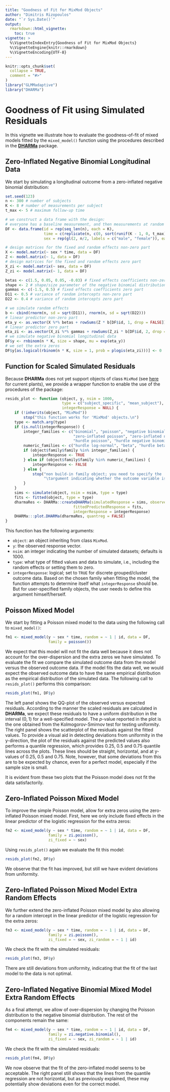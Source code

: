 ---
title: "Goodness of Fit for MixMod Objects"
author: "Dimitris Rizopoulos"
date: "`r Sys.Date()`"
output:
  rmarkdown::html_vignette:
    toc: true
vignette: >
  %\VignetteIndexEntry{Goodness of Fit for MixMod Objects}
  %\VignetteEngine{knitr::rmarkdown}
  %\VignetteEncoding{UTF-8}
---

```{r, setup, include = FALSE, message = FALSE, warning = FALSE}
knitr::opts_chunk$set(
  collapse = TRUE,
  comment = "#>"
)
library("GLMMadaptive")
library("DHARMa")
```

# Goodness of Fit using Simulated Residuals
In this vignette we illustrate how to evaluate the goodness-of-fit of mixed models fitted
by the `mixed_model()` function using the procedures described in the
[**DHARMa**](https://cran.r-project.org/package=DHARMa) package. 

## Zero-Inflated Negative Binomial Longitudinal Data
We start by simulating a longitudinal outcome from a zero-inflated negative binomial 
distribution:
```{r, simulate_data}
set.seed(123)
n <- 300 # number of subjects
K <- 8 # number of measurements per subject
t_max <- 5 # maximum follow-up time

# we construct a data frame with the design: 
# everyone has a baseline measurement, and then measurements at random follow-up times
DF <- data.frame(id = rep(seq_len(n), each = K),
                 time = c(replicate(n, c(0, sort(runif(K - 1, 0, t_max))))),
                 sex = rep(gl(2, n/2, labels = c("male", "female")), each = K))

# design matrices for the fixed and random effects non-zero part
X <- model.matrix(~ sex * time, data = DF)
Z <- model.matrix(~ 1, data = DF)
# design matrices for the fixed and random effects zero part
X_zi <- model.matrix(~ sex, data = DF)
Z_zi <- model.matrix(~ 1, data = DF)

betas <- c(1.5, 0.05, 0.05, -0.03) # fixed effects coefficients non-zero part
shape <- 2 # shape/size parameter of the negative binomial distribution
gammas <- c(-1.5, 0.5) # fixed effects coefficients zero part
D11 <- 0.5 # variance of random intercepts non-zero part
D22 <- 0.4 # variance of random intercepts zero part

# we simulate random effects
b <- cbind(rnorm(n, sd = sqrt(D11)), rnorm(n, sd = sqrt(D22)))
# linear predictor non-zero part
eta_y <- as.vector(X %*% betas + rowSums(Z * b[DF$id, 1, drop = FALSE]))
# linear predictor zero part
eta_zi <- as.vector(X_zi %*% gammas + rowSums(Z_zi * b[DF$id, 2, drop = FALSE]))
# we simulate negative binomial longitudinal data
DF$y <- rnbinom(n * K, size = shape, mu = exp(eta_y))
# we set the extra zeros
DF$y[as.logical(rbinom(n * K, size = 1, prob = plogis(eta_zi)))] <- 0
```

## Function for Scaled Simulated Residuals
Because **DHARMa** does not yet support objects of class `MixMod` (see 
[here](https://github.com/florianhartig/DHARMa/issues/96) for current plants), we provide 
a wrapper function to enable the use of the procedures of the package:
```{r, resids_plot_fun}
resids_plot <- function (object, y, nsim = 1000,
                         type = c("subject_specific", "mean_subject"),
                         integerResponse = NULL) {
    if (!inherits(object, "MixMod"))
        stop("this function works for 'MixMod' objects.\n")
    type <- match.arg(type)
    if (is.null(integerResponse)) {
        integer_families <- c("binomial", "poisson", "negative binomial",
                              "zero-inflated poisson", "zero-inflated negative binomial", 
                              "hurdle poisson", "hurdle negative binomial")
        numeric_families <- c("hurdle log-normal", "beta", "hurdle beta", "Gamma")
        if (object$family$family %in% integer_families) {
            integerResponse <- TRUE
        } else if (object$family$family %in% numeric_families) {
            integerResponse <- FALSE
        } else {
            stop("non build-in family object; you need to specify the 'integerResponse',\n",
                 "\targument indicating whether the outcome variable is integer or not.\n")
        }
    }
    sims <- simulate(object, nsim = nsim, type = type)
    fits <- fitted(object, type = type)
    dharmaRes <- DHARMa::createDHARMa(simulatedResponse = sims, observedResponse = y, 
                              fittedPredictedResponse = fits, 
                              integerResponse = integerResponse)
    DHARMa:::plot.DHARMa(dharmaRes, quantreg = FALSE)
}
```

This function has the following arguments:

- `object`: an object inheriting from class `MixMod`.
- `y`: the observed response vector.
- `nsim`: an integer indicating the number of simulated datasets; defaults is 1000.
- `type`: what type of fitted values and data to simulate, i.e., including the random 
effects or setting them to zero.
- `integerResponse`: logical; set to `TRUE` for discrete grouped/cluster outcome data. 
Based on the chosen family when fitting the model, the function attempts to determine 
itself what `integerResponse` should be. But for user-specified family objects, the user
needs to define this argument himself/herself.

## Poisson Mixed Model
We start by fitting a Poisson mixed model to the data using the following call to 
`mixed_model()`:
```{r, poisson_mixed_model}
fm1 <- mixed_model(y ~ sex * time, random = ~ 1 | id, data = DF,
                   family = poisson())
```

We expect that this model will not fit the data well because it does not account for the
over-dispersion and the extra zeros we have simulated. To evaluate the fit we compare the 
simulated outcome data from the model versus the observed outcome data. If 
the model fits the data well, we would expect the observed outcome data to have the same
empirical distribution as the empirical distribution of the simulated data. The following
call to `resids_plot()` performs this comparison:
```{r, poisson_mixed_model_GoF, fig.align = "center", fig.width = 8.5, fig.height = 7.5}
resids_plot(fm1, DF$y)
```

The left panel shows the QQ-plot of the observed versus expected residuals. According to 
the manner the scaled residuals are calculated in **DHARMa**, we expect these residuals to
have a uniform distribution in the interval $(0, 1)$ for a well-specified model. The 
$p$-value reported in the plot is the one obtained from the Kolmogorov-Smirnov test for 
testing uniformity. The right panel shows the scatterplot of the residuals against the 
fitted values. To provide a visual aid in detecting deviations from uniformity in the 
y-direction, the plot of the residuals against the predicted values also performs a 
quantile regression, which provides 0.25, 0.5 and 0.75 quantile lines across the plots. 
These lines should be straight, horizontal, and at y-values of 0.25, 0.5 and 0.75. Note, 
however, that some deviations from this are to be expected by chance, even for a perfect 
model, especially if the sample size is small. 

It is evident from these two plots that the Poisson model does not fit the data 
satisfactorily.

## Zero-Inflated Poisson Mixed Model
To improve the simple Poisson model, allow for extra zeros using the zero-inflated Poisson 
mixed model. First, here we only include fixed effects in the linear predictor of the
logistic regression for the extra zeros:
```{r, zi_poisson_mixed_model}
fm2 <- mixed_model(y ~ sex * time, random = ~ 1 | id, data = DF,
                   family = zi.poisson(), 
                   zi_fixed = ~ sex)
```

Using `resids_plot()` again we evaluate the fit this model:
```{r, zi_poisson_mixed_model_GoF, fig.align = "center", fig.width = 8.5, fig.height = 7.5}
resids_plot(fm2, DF$y)
```

We observe that the fit has improved, but still we have evident deviations from 
uniformity.

## Zero-Inflated Poisson Mixed Model Extra Random Effects
We further extend the zero-inflated Poisson mixed model by also allowing for a random 
intercept in the linear predictor of the logistic regression for the extra zeros:
```{r, zi_poisson_mixed_model2}
fm3 <- mixed_model(y ~ sex * time, random = ~ 1 | id, data = DF,
                   family = zi.poisson(), 
                   zi_fixed = ~ sex, zi_random = ~ 1 | id)
```

We check the fit with the simulated residuals:
```{r, zi_poisson_mixed_model2_GoF, fig.align = "center", fig.width = 8.5, fig.height = 7.5}
resids_plot(fm3, DF$y)
```

There are still deviations from uniformity, indicating that the fit of the last model to 
the data is not optimal.

## Zero-Inflated Negative Binomial Mixed Model Extra Random Effects
As a final attempt, we allow of over-dispersion by changing the Poisson distribution to the
negative binomial distribution. The rest of the components remain the same:
```{r, zi_NB_mixed_model}
fm4 <- mixed_model(y ~ sex * time, random = ~ 1 | id, data = DF,
                   family = zi.negative.binomial(), 
                   zi_fixed = ~ sex, zi_random = ~ 1 | id)
```

We check the fit with the simulated residuals:
```{r, zi_NB_mixed_model_GoF, fig.align = "center", fig.width = 8.5, fig.height = 7.5}
resids_plot(fm4, DF$y)
```

We now observe that the fit of the zero-inflated model seems to be acceptable. The right
panel still shows that the lines from the quantile regression are not horizontal, but as 
previously explained, these may potentially show deviations even for the correct model.
